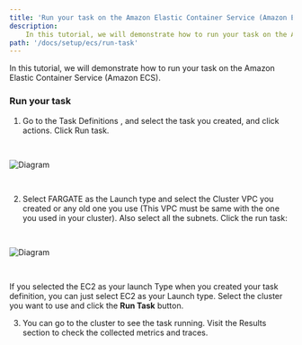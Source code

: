 ```yaml
---
title: 'Run your task on the Amazon Elastic Container Service (Amazon ECS)'
description:
    In this tutorial, we will demonstrate how to run your task on the Amazon Elastic Container Service (Amazon ECS).
path: '/docs/setup/ecs/run-task'
---
```



In this tutorial, we will demonstrate how to run your task on the Amazon Elastic Container Service (Amazon ECS).

<SectionSeparator />

### Run your task

1. Go to the <Link to="https://us-west-2.console.aws.amazon.com/ecs/home?/taskDefinitions#/taskDefinitions">Task Definitions</Link> ,
and select the task you created, and click actions. Click Run task.

<img src={runtask1} alt="Diagram" style="margin: 30px 0;" />

2. Select FARGATE  as the Launch type and select the Cluster VPC you created or any old one you use (This VPC must be same with the one you used in your cluster).
Also select all the subnets. Click the run task:

<img src={runtask2} alt="Diagram" style="margin: 30px 0;" />

If you selected the EC2 as your launch Type when you created your task definition, you can just select 
EC2 as your Launch type. Select the cluster you want to use and click the **Run Task** button.

3. You can go to the cluster to see the task running. Visit the Results section to check the collected metrics and traces. 